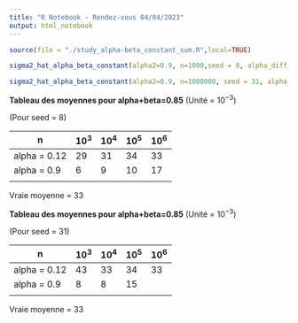 ```yaml
---
title: "R Notebook - Rendez-vous 04/04/2023"
output: html_notebook
---
```


```r
source(file = "./study_alpha-beta_constant_sum.R",local=TRUE)

```

```r
sigma2_hat_alpha_beta_constant(alpha2=0.9, n=1000,seed = 8, alpha_diff_sum = 0.01, beta_diff_sum = 0.97)
```

```r
sigma2_hat_alpha_beta_constant(alpha2=0.9, n=1000000, seed = 31, alpha_diff_sum = 0.01, beta_diff_sum = 0.97)

```

**Tableau des moyennes pour alpha+beta=0.85** (Unité = $10^{-3}$)

(Pour seed = 8)

| n            | $10^3$ | $10^4$ | $10^5$ | $10^6$ |
|--------------|--------|--------|--------|--------|
| alpha = 0.12 | 29     | 31     | 34     | 33     |
| alpha = 0.9  | 6      | 9      | 10     | 17     |
|              |        |        |        |        |

Vraie moyenne = 33

**Tableau des moyennes pour alpha+beta=0.85** (Unité = $10^{-3}$)

(Pour seed = 31)

| n            | $10^3$ | $10^4$ | $10^5$ | $10^6$ |
|--------------|--------|--------|--------|--------|
| alpha = 0.12 | 43     | 33     | 34     | 33     |
| alpha = 0.9  | 8      | 8      | 15     |        |
|              |        |        |        |        |

Vraie moyenne = 33
